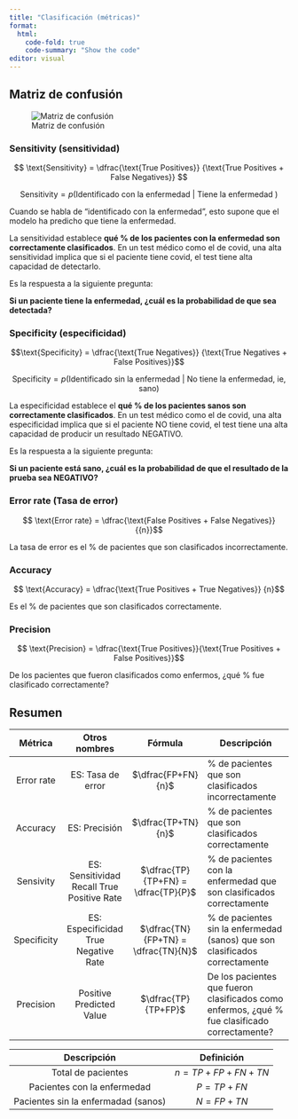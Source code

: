 ```yaml
---
title: "Clasificación (métricas)"
format:
  html:
    code-fold: true
    code-summary: "Show the code"
editor: visual
---
```


## Matriz de confusión

![Matriz de confusión](classification-metrics.png)

### Sensitivity (sensitividad)

$$ \text{Sensitivity} = \dfrac{\text{True Positives}}
                              {\text{True Positives + False Negatives}}  $$

$$ \text{Sensitivity}
                      = p(\text{Identificado con la enfermedad | Tiene la enfermedad }) $$

Cuando se habla de "identificado con la enfermedad", esto supone que el modelo ha predicho que tiene la enfermedad.

La sensitividad establece **qué % de los pacientes con la enfermedad son correctamente clasificados**. En un test médico como el de covid, una alta sensitividad implica que si el paciente tiene covid, el test tiene alta capacidad de detectarlo.

Es la respuesta a la siguiente pregunta:

**Si un paciente tiene la enfermedad, ¿cuál es la probabilidad de que sea detectada?**

### Specificity (especificidad)

$$\text{Specificity} = \dfrac{\text{True Negatives}}
                              {\text{True Negatives + False Positives}}$$

$$\text{Specificity}= p(\text{Identificado sin la enfermedad | No tiene la enfermedad, ie, sano} )$$

La especificidad establece el **qué % de los pacientes sanos son correctamente clasificados**. En un test médico como el de covid, una alta especificidad implica que si el paciente NO tiene covid, el test tiene una alta capacidad de producir un resultado NEGATIVO.

Es la respuesta a la siguiente pregunta:

**Si un paciente está sano, ¿cuál es la probabilidad de que el resultado de la prueba sea NEGATIVO?**

### Error rate (Tasa de error)

$$ \text{Error rate} = \dfrac{\text{False Positives + False Negatives}}{{n}}$$

La tasa de error es el % de pacientes que son clasificados incorrectamente.

### Accuracy

$$ \text{Accuracy} = \dfrac{\text{True Positives + True Negatives}}
                           {n}$$

Es el % de pacientes que son clasificados correctamente.

### Precision

$$ \text{Precision} = \dfrac{\text{True Positives}}{\text{True Positives + False Positives}}$$

De los pacientes que fueron clasificados como enfermos, ¿qué % fue clasificado correctamente?

## Resumen

| **Métrica** |             **Otros nombres**              |             **Fórmula**             | **Descripción**                                                                               |
|:------------:|:------------:|:------------:|-------------------------------|
| Error rate  |             ES: Tasa de error              |         $\dfrac{FP+FN}{n}$          | \% de pacientes que son clasificados incorrectamente                                          |
|  Accuracy   |               ES: Precisión                |         $\dfrac{TP+TN}{n}$          | \% de pacientes que son clasificados correctamente                                            |
|  Sensivity  | ES: Sensitividad Recall True Positive Rate | $\dfrac{TP}{TP+FN} = \dfrac{TP}{P}$ | \% de pacientes con la enfermedad que son clasificados correctamente                          |
| Specificity |    ES: Especificidad True Negative Rate    | $\dfrac{TN}{FP+TN} = \dfrac{TN}{N}$ | \% de pacientes sin la enfermedad (sanos) que son clasificados correctamente                  |
|  Precision  |          Positive Predicted Value          |         $\dfrac{TP}{TP+FP}$         | De los pacientes que fueron clasificados como enfermos, ¿qué % fue clasificado correctamente? |

|           **Descripción**           |     **Definición**      |
|:-----------------------------------:|:-----------------------:|
|         Total de pacientes          | $n = TP + FP + FN + TN$ |
|     Pacientes con la enfermedad     |      $P = TP + FN$      |
| Pacientes sin la enfermadad (sanos) |      $N = FP + TN$      |
